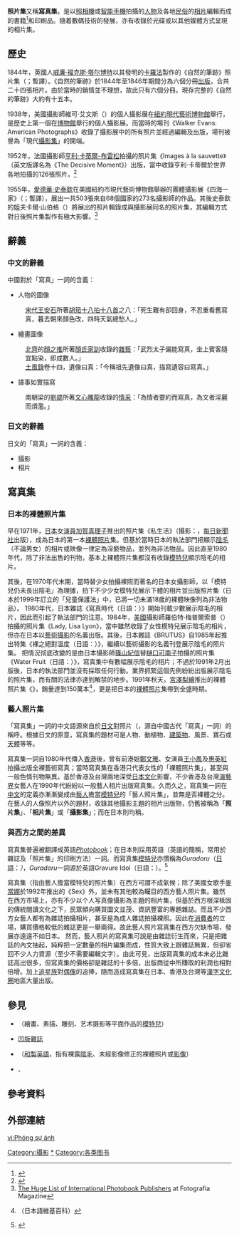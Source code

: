 '''照片集'''又稱'''寫真集'''，是以[[照相機|照相機]]或[[智能手機|智能手機]]拍攝的[[人物摄影|人物]]及各地[[民俗|民俗]]的[[相片|相片]]編輯而成的書籍<ref name="cst2010">{{cite web|title=-{增修《中文主題詞表}-》|url=http://catweb.ncl.edu.tw/portal_f5.php?button_num=f5|work=-{編目園地}-|publisher=-{國家圖書館}-|location=臺北市|accessdate=2012-12-22|date=2009-04-22|quote= -{寫真集}-用'''-{相片集}-'''……參見：-{[[圖錄|圖錄]]、[[攝影集|攝影集]]}-}}</ref>和印刷品。隨着數碼技術的發展，亦有收錄於光碟或以其他媒體方式呈現的相片集。

== 歷史 ==
1844年，英國人[[威廉·福克斯·塔尔博特|威廉·福克斯·塔尔博特]]以其發明的[[卡羅法|卡羅法]]製作的《自然的筆跡》照片集（{{lang|en|The Pencil of Nature}}；暫譯）。《自然的筆跡》於1844年至1846年期間分為六個分冊[[出版|出版]]，合共二十四張相片。由於當時的銷情並不理想，故此只有六個分冊。現存完整的《自然的筆跡》大約有十五本。

1938年，美國攝影師維可·艾文斯（{{lang|en|Walker Evans}}）的個人攝影展在[[紐約市|紐約]][[現代藝術博物館|現代藝術博物館]]舉行，是歷史上第一個在[[博物館|博物館]]舉行的個人攝影展。而當時的場刊《Walker Evans: American Photographs》收錄了攝影展中的所有照片並經過編輯及出版，場刊被譽為「現代[[攝影集|攝影集]]」的開端。

1952年，法國攝影師[[亨利·卡蒂爾-布雷松|亨利·卡蒂爾-布雷松]]拍攝的照片集《Images à la sauvette》（英文版譯名為《The Decisive Moment》）出版，當中收錄亨利·卡蒂爾於世界各地拍攝的126張照片。<ref>{{Cite web |url=http://www.karayou.com/thread-552635-1.html |title=上世紀的人體寫真 |access-date=2011-11-03 |archive-date=2021-01-21 |archive-url=https://web.archive.org/web/20210121024927/https://www.karayou.com/thread-552635-1.html |dead-url=no }}</ref>

1955年，[[愛德華·史泰欽|愛德華·史泰欽]]在美國紐約市現代藝術博物館舉辦的團體攝影展《四海一家》（{{lang|en|The Family of Man}}；暫譯），展出一共503張來自68個國家的273名攝影師的作品。其後史泰欽的姐夫卡爾·山伯格（{{lang|en|Carl Sandburg}}）將展出的照片輯錄成與攝影展同名的照片集，其編輯方式對日後照片集製作有極大影響。<ref>[http://fotografiamagazine.com/international-photobook-publishers/ The Huge List of International Photobook Publishers] {{Wayback|url=http://fotografiamagazine.com/international-photobook-publishers/ |date=20191210115819 }} at Fotografia Magazine</ref>

== 辭義 ==
=== 中文的辭義 ===
中國對於「寫真」一詞的含義：
*人物的圖像
:[[宋代|宋代]][[王安石|王安石]]所著[[胡笳十八拍十八首|胡笳十八拍十八首]]之八：「死生難有卻回身，不忍重看舊寫真，暮去朝來顏色改，四時天氣總愁人。」
*繪畫圖像
:[[北齊|北齊]]的[[顏之推|顏之推]]所著[[顏氏家訓|顏氏家訓]]收錄的[[雜藝|雜藝]]：「武烈太子偏能寫真，坐上賓客隨宜點染，即成數人。」
:[[土風錄|土風錄]]卷十四，遺像曰真：「今稱祖先遺像曰真，描寫遺容曰寫真。」
*據事如實描寫
:南朝梁的[[劉勰|劉勰]]所著[[文心雕龍|文心雕龍]]收錄的[[情采|情采]]：「為情者要約而寫真，為文者淫麗而煩濫。」
=== 日文的辭義 ===
日文的「寫真」一詞的含義：
*攝影
*相片

== 寫真集 ==

=== 日本的裸體照片集 ===

早在1971年，[[日本|日本]]女[[演員|演員]][[加賀真理子|加賀真理子]]推出的照片集《私生活》（攝影：{{tsl|en|Yoshihiro Tatsuki|立木義浩}}，[[每日新聞社|每日新聞社]]出版），成為日本的第一本[[裸体摄影|裸體照片]]集。但基於當時日本的執法部門把顯示[[陰毛|陰毛]]（不論男女）的相片或映像一律定為淫褻物品，並列為非法物品。因此直至1980年代，除了非法出售的刊物，基本上裸體照片集都沒有收錄[[模特兒|模特兒]]顯示陰毛的相片。

其後，在1970年代末期，當時替少女拍攝裸照而著名的日本女攝影師{{tsl|ja|清岡純子|清岡純子}}，以「模特兒仍未長出陰毛」為理據，拍下不少少女模特兒展示下體的相片並出版照片集（日本於1999年訂立的「兒童保護法」中，已將一切未滿18歲的裸體映像列為非法物品）。
{{Japanese|japanese=写真集|kana=しゃしんしゅう|romaji=Shashinshū}}
1980年代，日本雜誌《寫真時代（日語：{{lang|ja|写真時代}}）》開始刊載少數展示陰毛的相片，因此而引起了執法部門的注意。1984年，[[美國|美國]]攝影師羅伯特·梅普爾索普（{{lang|en|Robert Mapplethorpe}}）拍攝的照片集《Lady, Lisa Lyon》，當中雖然收錄了女性模特兒展示陰毛的相片，但亦在日本以[[藝術攝影|藝術攝影]]的名義出版。其後，日本雜誌《BRUTUS》自1985年起推出特集《裸之絕對溫度（日語：{{lang|ja|裸の絶対温度}}）》，繼續以藝術攝影的名義刊登展示陰毛的照片集。
{{See also|寫真偶像|迷文化|情色|戀物次文化}}
把情況彻底改變的是由日本攝影師[[篠山紀信|篠山紀信]]替[[樋口可南子|樋口可南子]]拍攝的照片集《Water Fruit（日語：{{lang|ja|ウォーターフルーツ}}）》，寫真集中有數幅展示陰毛的相片；不過於1991年2月出版後，日本的執法部門並沒有採取任何行動。業界抓緊這個先例紛紛出版展示陰毛的照片集，而有關的法律亦達到解禁的地步。1991年秋天，[[宮澤梨繪|宮澤梨繪]]推出的裸體照片集《{{tsl|en|Santa Fe (nude photo book)|Santa Fe}}》，銷量達到150萬本<ref>{{ja}}{{tsl|ja|サンタフェ (写真集)|Santa Fe}}（日本語維基百科）</ref>，更是把日本的[[裸体摄影|裸體照片]]集帶到全盛時期。

=== 藝人照片集 ===

「寫真集」一詞的中文語源來自於[[日文|日文]]對照片（'''{{lang|ja|写真}}'''，源自中國古代「寫真」一詞）的稱呼。根據日文的原意，寫真集的題材可是人物、動植物、[[建築物|建築物]]、風景、寶石或[[天體|天體]]等等。

寫真集一詞自1980年代傳入[[香港|香港]]後，曾有前港姐[[鄭文雅|鄭文雅]]、女演員[[王小鳳_(演員)|王小鳳]]及[[惠英紅|惠英紅]]拍攝出版全裸藝術寫真；當時寫真集在香港只代表女性的「裸體照片集」，甚至與一般色情刊物無異。基於香港及台灣兩地深受[[日本文化|日本文化]]影響，不少香港及台灣[[演藝界|演藝界]]女藝人在1990年代紛紛以一般藝人相片出版寫真集。久而久之，寫真集一詞在[[中文|中文]]的定義亦漸漸變成由[[藝人|藝人]]擔當[[模特兒|模特兒]]的「藝人照片集」，並無是否裸體之分。
{{See also|演藝界|魅力摄影|非裸摄影|人物摄影|海報女郎|宣傳模特兒|少女模特兒|女神 (演藝圈)|宅男女神}}
在藝人的人像照片以外的題材，收錄其他攝影主題的相片出版物，仍舊被稱為「'''照片集'''」、「'''相片集'''」或「'''攝影集'''」；而在日本則均稱'''{{lang|ja|写真集}}'''。

=== 與西方之間的差異 ===
{{See also|凹版雜誌|寫真雜誌}}
寫真集普遍被翻譯成英語''[[照片集|Photobook]]''；在日本則採用英語''{{tsl|en|Rotogravure|Gravure}}''（英語{{tsl|en|Photogravure|Photogravure}}的簡稱，常用於雜誌及「照片集」的印刷方法）一詞。而寫真集[[模特兒|模特兒]]亦慣稱為''Guradoru''（[[日語|日語]]：''{{lang|ja|ぐらどる}}）''，''Guradoru''一詞源於英語Gravure Idol（日語：''{{lang|ja|グラビアアイドル}}''）。<ref>{{cite news|title=A Stream of Stars over Paranal|url=http://www.eso.org/public/images/potw1421a/|access-date=27 May 2014|newspaper=ESO Picture of the Week|archive-date=2021-01-20|archive-url=https://web.archive.org/web/20210120133009/https://www.eso.org/public/images/potw1421a/|dead-url=no}}</ref>

寫真集（指由藝人擔當模特兒的照片集）在西方可謂不成氣候；除了美國女歌手[[麥當娜|麥當娜]]於1992年推出的《Sex》外，並未有其他較為矚目的西方藝人照片集。雖然在西方市場上，亦有不少以个人写真像攝影為主題的相片集，但基於西方根深柢固的傳統閱讀文化之下，民眾傾向購買圖文並茂、資訊豐富的專題雜誌。而且不少西方女藝人都有為雜誌拍攝相片，甚至是為成人雜誌拍攝裸照。因此在[[消費者_(經濟)|消費者]]的立場，購買價格較低的雜誌更是一舉兩得。故此藝人照片寫真集在西方欠缺市場，發展亦遠遠不如日本。
{{See also|三版女郎}}
然而，藝人照片的寫真集可說是由雜誌衍生而來，只是把雜誌的內文抽起，純粹把一定數量的相片編集而成，性質大致上跟雜誌無異，但卻省回不少人力資源（至少不需要編輯文字）。由此可見，出版寫真集的成本未必比雜誌高出很多，但寫真集的價格卻是雜誌的十多倍，出版商從中所賺取的利潤也相對倍增。加上[[追星族|追星族]]對[[偶像|偶像]]的追捧，隨而造成寫真集在日本、香港及台灣等[[漢字文化圈|漢字文化圈]]地區大量出版。{{fact|date=2016-1-3}}

== 參見 ==
*{{tsl|en|Model (art)|Model (art)}}（繪畫、素描、雕刻、艺术摄影等平面作品的[[模特兒|模特兒]]）
*[[凹版雜誌|凹版雜誌]]
*{{tsl|ja|ヘアヌード|Hair Nude}}（[[和製英語|和製英語]]，指有裸露[[陰毛|陰毛]]、未經影像修正的裸體照片或[[影像|影像]]）
*{{en}}{{tsl|en|Fetish model|fetish model}}、{{tsl|en|Fetish magazine|fetish magazine}}<!--（[[情色|情色]]性質的[[戀物|戀物]]雜誌）-->

== 參考資料 ==
{{Reflist|2}}

== 外部連結 ==
{{Authority control}}
[[Category:攝影|Category:攝影]]
[[Category:寫真集|*]]
[[Category:各类图书|Category:各类图书]]
[[vi:Phóng_sự_ảnh|vi:Phóng sự ảnh]]